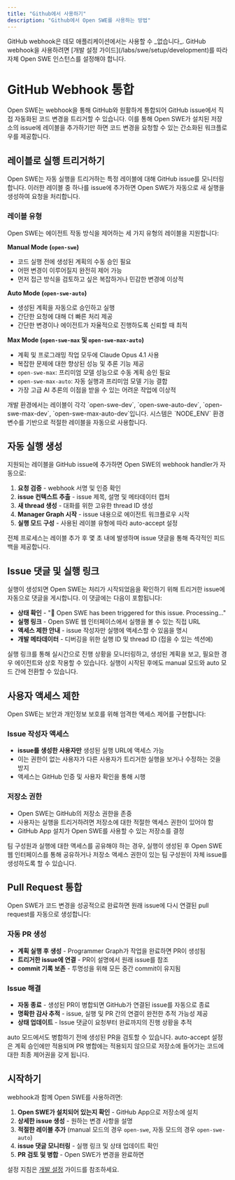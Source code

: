```yaml
---
title: "Github에서 사용하기"
description: "Github에서 Open SWE를 사용하는 방법"
---
```


<Warning>
  GitHub webhook은 데모 애플리케이션에서는 사용할 수 _없습니다_. GitHub webhook을 사용하려면 [개발 설정 가이드](/labs/swe/setup/development)를 따라 자체 Open SWE 인스턴스를 설정해야 합니다.
</Warning>

# GitHub Webhook 통합

Open SWE는 webhook을 통해 GitHub와 원활하게 통합되어 GitHub issue에서 직접 자동화된 코드 변경을 트리거할 수 있습니다. 이를 통해 Open SWE가 설치된 저장소의 issue에 레이블을 추가하기만 하면 코드 변경을 요청할 수 있는 간소화된 워크플로우를 제공합니다.

## 레이블로 실행 트리거하기

Open SWE는 자동 실행을 트리거하는 특정 레이블에 대해 GitHub issue를 모니터링합니다. 이러한 레이블 중 하나를 issue에 추가하면 Open SWE가 자동으로 새 실행을 생성하여 요청을 처리합니다.

### 레이블 유형

Open SWE는 에이전트 작동 방식을 제어하는 세 가지 유형의 레이블을 지원합니다:

**Manual Mode (`open-swe`)**

- 코드 실행 전에 생성된 계획의 수동 승인 필요
- 어떤 변경이 이루어질지 완전히 제어 가능
- 먼저 접근 방식을 검토하고 싶은 복잡하거나 민감한 변경에 이상적

**Auto Mode (`open-swe-auto`)**

- 생성된 계획을 자동으로 승인하고 실행
- 간단한 요청에 대해 더 빠른 처리 제공
- 간단한 변경이나 에이전트가 자율적으로 진행하도록 신뢰할 때 최적

**Max Mode (`open-swe-max` 및 `open-swe-max-auto`)**

- 계획 및 프로그래밍 작업 모두에 Claude Opus 4.1 사용
- 복잡한 문제에 대한 향상된 성능 및 추론 기능 제공
- `open-swe-max`: 프리미엄 모델 성능으로 수동 계획 승인 필요
- `open-swe-max-auto`: 자동 실행과 프리미엄 모델 기능 결합
- 가장 고급 AI 추론의 이점을 받을 수 있는 어려운 작업에 이상적

<Note>
  개발 환경에서는 레이블이 각각 `open-swe-dev`, `open-swe-auto-dev`, `open-swe-max-dev`, `open-swe-max-auto-dev`입니다. 시스템은 `NODE_ENV` 환경 변수를 기반으로 적절한 레이블을 자동으로 사용합니다.
</Note>

## 자동 실행 생성

지원되는 레이블을 GitHub issue에 추가하면 Open SWE의 webhook handler가 자동으로:

1. **요청 검증** - webhook 서명 및 인증 확인
2. **issue 컨텍스트 추출** - issue 제목, 설명 및 메타데이터 캡처
3. **새 thread 생성** - 대화를 위한 고유한 thread ID 생성
4. **Manager Graph 시작** - issue 내용으로 에이전트 워크플로우 시작
5. **실행 모드 구성** - 사용된 레이블 유형에 따라 auto-accept 설정

전체 프로세스는 레이블 추가 후 몇 초 내에 발생하며 issue 댓글을 통해 즉각적인 피드백을 제공합니다.

## Issue 댓글 및 실행 링크

실행이 생성되면 Open SWE는 처리가 시작되었음을 확인하기 위해 트리거한 issue에 자동으로 댓글을 게시합니다. 이 댓글에는 다음이 포함됩니다:

- **상태 확인** - "🤖 Open SWE has been triggered for this issue. Processing..."
- **실행 링크** - Open SWE 웹 인터페이스에서 실행을 볼 수 있는 직접 URL
- **액세스 제한 안내** - issue 작성자만 실행에 액세스할 수 있음을 명시
- **개발 메타데이터** - 디버깅을 위한 실행 ID 및 thread ID (접을 수 있는 섹션에)

<Tip>
  실행 링크를 통해 실시간으로 진행 상황을 모니터링하고, 생성된 계획을 보고, 필요한 경우 에이전트와 상호 작용할 수 있습니다. 실행이 시작된 후에도 manual 모드와 auto 모드 간에 전환할 수 있습니다.
</Tip>

## 사용자 액세스 제한

Open SWE는 보안과 개인정보 보호를 위해 엄격한 액세스 제어를 구현합니다:

### Issue 작성자 액세스

- **issue를 생성한 사용자만** 생성된 실행 URL에 액세스 가능
- 이는 권한이 없는 사용자가 다른 사용자가 트리거한 실행을 보거나 수정하는 것을 방지
- 액세스는 GitHub 인증 및 사용자 확인을 통해 시행

### 저장소 권한

- Open SWE는 GitHub의 저장소 권한을 존중
- 사용자는 실행을 트리거하려면 저장소에 대한 적절한 액세스 권한이 있어야 함
- GitHub App 설치가 Open SWE를 사용할 수 있는 저장소를 결정

<Note>
  팀 구성원과 실행에 대한 액세스를 공유해야 하는 경우, 실행이 생성된 후 Open SWE 웹 인터페이스를 통해 공유하거나 저장소 액세스 권한이 있는 팀 구성원이 자체 issue를 생성하도록 할 수 있습니다.
</Note>

## Pull Request 통합

Open SWE가 코드 변경을 성공적으로 완료하면 원래 issue에 다시 연결된 pull request를 자동으로 생성합니다:

### 자동 PR 생성

- **계획 실행 후 생성** - Programmer Graph가 작업을 완료하면 PR이 생성됨
- **트리거한 issue에 연결** - PR이 설명에서 원래 issue를 참조
- **commit 기록 보존** - 투명성을 위해 모든 중간 commit이 유지됨

### Issue 해결

- **자동 종료** - 생성된 PR이 병합되면 GitHub가 연결된 issue를 자동으로 종료
- **명확한 감사 추적** - issue, 실행 및 PR 간의 연결이 완전한 추적 가능성 제공
- **상태 업데이트** - Issue 댓글이 요청부터 완료까지의 진행 상황을 추적

<Tip>
  auto 모드에서도 병합하기 전에 생성된 PR을 검토할 수 있습니다. auto-accept 설정은 계획 승인에만 적용되며 PR 병합에는 적용되지 않으므로 저장소에 들어가는 코드에 대한 최종 제어권을 갖게 됩니다.
</Tip>

## 시작하기

webhook과 함께 Open SWE를 사용하려면:

1. **Open SWE가 설치되어 있는지 확인** - GitHub App으로 저장소에 설치
2. **상세한 issue 생성** - 원하는 변경 사항을 설명
3. **적절한 레이블 추가** (manual 모드의 경우 `open-swe`, 자동 모드의 경우 `open-swe-auto`)
4. **issue 댓글 모니터링** - 실행 링크 및 상태 업데이트 확인
5. **PR 검토 및 병합** - Open SWE가 변경을 완료하면

설정 지침은 [개발 설정](/labs/swe/setup/development) 가이드를 참조하세요.